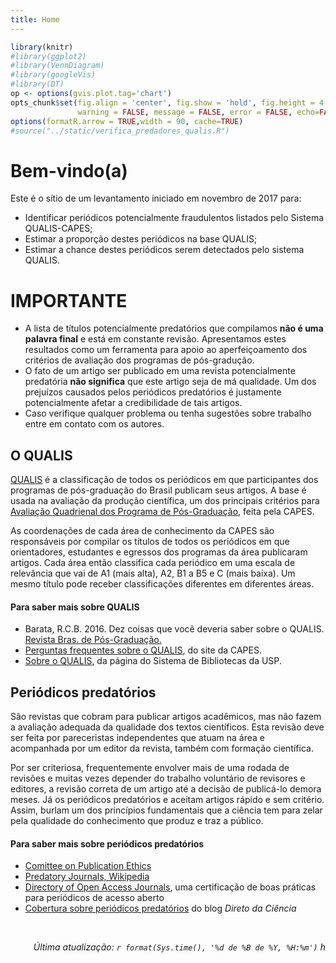 ```yaml
---
title: Home
---
```


```r
library(knitr)
#library(ggplot2)
#library(VennDiagram)
#library(googleVis)
#library(DT)
op <- options(gvis.plot.tag='chart')
opts_chunk$set(fig.align = 'center', fig.show = 'hold', fig.height = 4,
               warning = FALSE, message = FALSE, error = FALSE, echo=FALSE)
options(formatR.arrow = TRUE,width = 90, cache=TRUE)
#source("../static/verifica_predadores_qualis.R")
```

# Bem-vindo(a)

Este é o sítio de um levantamento iniciado em novembro de 2017
para:

* Identificar periódicos potencialmente fraudulentos listados pelo Sistema QUALIS-CAPES;
* Estimar a proporção destes periódicos na base QUALIS;
* Estimar a chance destes periódicos serem detectados pelo sistema QUALIS.

# IMPORTANTE

* A lista de títulos potencialmente predatórios que compilamos **não é uma palavra final** 
e está em constante revisão. 
Apresentamos estes resultados como um ferramenta para apoio ao aperfeiçoamento dos critérios
de avaliação dos programas de pós-gradução.
* O fato de um artigo ser publicado em uma revista potencialmente predatória **não
significa** que este artigo seja de má qualidade. 
Um dos prejuízos causados pelos periódicos predatórios é justamente 
potencialmente afetar a credibilidade de tais artigos.
* Caso verifique qualquer problema ou tenha sugestões sobre trabalho 
entre em contato com os autores.

## O QUALIS

[QUALIS](https://qualis.capes.gov.br/) é a classificação de todos os periódicos em que participantes dos programas de pós-graduação
do Brasil publicam seus artigos. A base é usada na avaliação da produção científica, um dos
principais critérios para [Avaliação Quadrienal dos Programa de Pós-Graduação](http://avaliacaoquadrienal.capes.gov.br/), 
feita pela CAPES.

As coordenações de cada área de conhecimento da CAPES são responsáveis por 
compilar os títulos de todos os periódicos em que orientadores, estudantes e egressos
dos programas da área publicaram artigos.
Cada área então classifica cada periódico em uma escala de relevância que vai de
A1 (mais alta), A2, B1 a B5 e C (mais baixa). 
Um mesmo título pode receber classificações diferentes em diferentes áreas. 

#### Para saber mais sobre QUALIS

* Barata, R.C.B. 2016. Dez coisas que você deveria saber sobre o QUALIS. [Revista Bras. de Pós-Graduação.](http://ojs.rbpg.capes.gov.br/index.php/rbpg/article/view/947)
* [Perguntas frequentes sobre o QUALIS](http://www.capes.gov.br/acessoainformacao/perguntas-frequentes/avaliacao-da-pos-graduacao/7422-qualis), do site da CAPES.
* [Sobre o QUALIS](https://www.sibi.usp.br/apoio-pesquisador/escrita-publicacao-cientifica/selecao-revistas-publicacao/qualis-periodicos/), da página do Sistema de Bibliotecas da USP.

## Periódicos predatórios

São revistas que cobram para publicar artigos acadêmicos, 
mas não fazem a avaliação adequada da qualidade dos textos científicos.
Esta revisão deve ser feita por pareceristas independentes que atuam na área
e acompanhada por um editor da revista, também com formação científica.

Por ser criteriosa, frequentemente envolver mais de uma rodada de revisões e muitas vezes
depender do trabalho voluntário de revisores e editores, a revisão correta 
de um artigo até a decisão de publicá-lo demora meses. 
Já os periódicos predatórios e aceitam artigos rápido e sem critério. 
Assim, burlam um dos princípios fundamentais que a ciência
tem para zelar pela qualidade do conhecimento que produz e traz a público.

#### Para saber mais sobre periódicos predatórios

* [Comittee on Publication Ethics](https://publicationethics.org/)
* [Predatory Journals, Wikipedia](https://en.wikipedia.org/wiki/Predatory_open_access_publishing)
* [Directory of Open Access Journals](https://doaj.org/), uma certificação de boas práticas para periódicos de acesso aberto
* [Cobertura sobre periódicos predatórios](http://www.diretodaciencia.com/tag/periodicos-predatorios/) do blog *Direto da Ciência*





</br>
<p style="text-align: right;"> *Última atualização: `r format(Sys.time(), '%d de %B de %Y, %H:%m')` h* </p>


